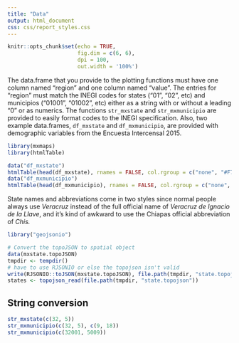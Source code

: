 ```yaml
---
title: "Data"
output: html_document
css: css/report_styles.css
---
```


```r
knitr::opts_chunk$set(echo = TRUE, 
                      fig.dim = c(6, 6), 
                      dpi = 100, 
                      out.width = '100%')
```

The data.frame that you provide to the plotting functions must have one column named "region" and one column named "value". The entries for "region" must match the INEGI codes for states ("01", "02", etc) and municipios ("01001", "01002", etc) either as a string with or without a leading "0" or as numerics. The functions `str_mxstate` and `str_mxmunicipio` are provided to easily format codes to the INEGI specification. Also, two example data.frames, `df_mxstate` and `df_mxmunicipio`, are provided with demographic variables from the Encuesta Intercensal 2015.

```r
library(mxmaps)
library(htmlTable)

data("df_mxstate")
htmlTable(head(df_mxstate), rnames = FALSE, col.rgroup = c("none", "#F7F7F7"))
data("df_mxmunicipio")
htmlTable(head(df_mxmunicipio), rnames = FALSE, col.rgroup = c("none", "#F7F7F7"))
```

State names and abbreviations come in two styles since normal people always use _Veracruz_ instead of the full official name of _Veracruz de Ignacio de la Llave_, and it's kind of awkward to use the Chiapas official abbreviation of _Chis._

```r
library("geojsonio")

# Convert the topoJSON to spatial object
data(mxstate.topoJSON)
tmpdir <- tempdir()
# have to use RJSONIO or else the topojson isn't valid
write(RJSONIO::toJSON(mxstate.topoJSON), file.path(tmpdir, "state.topojson"))
states <- topojson_read(file.path(tmpdir, "state.topojson"))
```

## String conversion

```r
str_mxstate(c(32, 5))
str_mxmunicipio(c(32, 5), c(9, 18))
str_mxmunicipio(c(32001, 5009))
```
